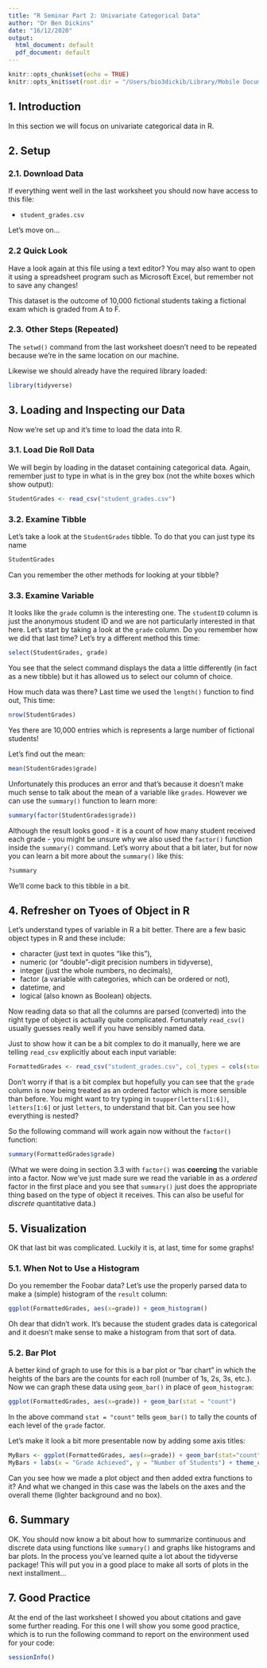 ```yaml
---
title: "R Seminar Part 2: Univariate Categorical Data"
author: "Dr Ben Dickins"
date: "16/12/2020"
output:
  html_document: default
  pdf_document: default
---
```


```r
knitr::opts_chunk$set(echo = TRUE)
knitr::opts_knit$set(root.dir = "/Users/bio3dickib/Library/Mobile Documents/com~apple~CloudDocs/Github/revanent/graphs/")
```

## 1. Introduction
In this section we will focus on univariate categorical data in R.

## 2. Setup
### 2.1. Download Data
If everything went well in the last worksheet you should now have access to this file:

- `student_grades.csv`

Let's move on...

### 2.2 Quick Look
Have a look again at this file using a text editor? You may also want to open it using a spreadsheet program such as Microsoft Excel, but remember not to save any changes!

This dataset is the outcome of 10,000 fictional students taking a fictional exam which is graded from A to F.

### 2.3. Other Steps (Repeated)
The  `setwd()` command from the last worksheet doesn't need to be repeated because we're in the same location on our machine.

Likewise we should already have the required library loaded:
```r
library(tidyverse)
```

## 3. Loading and Inspecting our Data
Now we're set up and it's time to load the data into R.

### 3.1. Load Die Roll Data
We will begin by loading in the dataset containing categorical data. Again, remember just to type in what is in the grey box (not the white boxes which show output):
```r
StudentGrades <- read_csv("student_grades.csv")
```

### 3.2. Examine Tibble
Let's take a look at the `StudentGrades` tibble. To do that you can just type its name

```r
StudentGrades
```
Can you remember the other methods for looking at your tibble?

### 3.3. Examine Variable
It looks like the `grade` column is the interesting one. The `studentID` column is just the anonymous student ID and we are not particularly interested in that here. Let's start by taking a look at the `grade` column. Do you remember how we did that last time? Let's try a different method this time:

```r
select(StudentGrades, grade)
```

You see that the select command displays the data a little differently (in fact as a new tibble) but it has allowed us to select our column of choice.

How much data was there? Last time we used the `length()` function to find out, This time:
```r
nrow(StudentGrades)
```

Yes there are 10,000 entries which is represents a large number of fictional students!


Let's find out the mean:
```r
mean(StudentGrades$grade)
```

Unfortunately this produces an error and that's because it doesn't make much sense to talk about the mean of a variable like `grades`. However we can use the `summary()` function to learn more:
```r
summary(factor(StudentGrades$grade))
```

Although the result looks good - it is a count of how many student received each grade - you might be unsure why we also used the `factor()` function inside the `summary()` command. Let's worry about that a bit later, but for now you can learn a bit more about the `summary()` like this:
```r
?summary
```

We'll come back to this tibble in a bit.

## 4. Refresher on Tyoes of Object in R
Let's understand types of variable in R a bit better. There are a few basic object types in R and these include:

- character (just text in quotes "like this"),
- numeric (or "double"-digit precision numbers in tidyverse),
- integer (just the whole numbers, no decimals),
- factor (a variable with categories, which can be ordered or not),
- datetime, and
- logical (also known as Boolean) objects.

Now reading data so that all the columns are parsed (converted) into the right type of object is actually quite complicated. Fortunately `read_csv()` usually guesses really well if you have sensibly named data.

Just to show how it can be a bit complex to do it manually, here we are telling `read_csv` explicitly about each input variable:
```r
FormattedGrades <- read_csv("student_grades.csv", col_types = cols(studentID = col_character(), grade = col_factor(levels = toupper(letters[1:6]), ordered=TRUE)))
```

Don't worry if that is a bit complex but hopefully you can see that the `grade` column is now being treated as an ordered factor which is more sensible than before. You might want to try typing in `toupper(letters[1:6])`, `letters[1:6]` or just `letters`, to understand that bit. Can you see how everything is nested?

So the following command will work again now without the `factor()` function:

```r
summary(FormattedGrades$grade)
```

(What we were doing in section 3.3 with `factor()` was **coercing** the variable into a factor. Now we've just made sure we read the variable in as a _ordered_ factor in the first place and you see that `summary()` just does the appropriate thing based on the type of object it receives. This can also be useful for _discrete_ quantitative data.)

## 5. Visualization
OK that last bit was complicated. Luckily it is, at last, time for some graphs!

### 5.1. When Not to Use a Histogram
Do you remember the Foobar data? Let's use the properly parsed data to make a (simple) histogram of the `result` column:

```r
ggplot(FormattedGrades, aes(x=grade)) + geom_histogram()
```

Oh dear that didn't work. It's because the student grades data is categorical and it doesn't make sense to make a histogram from that sort of data.

### 5.2. Bar Plot
A better kind of graph to use for this is a bar plot or "bar chart" in which the heights of the bars are the counts for each roll (number of 1s, 2s, 3s, etc.). Now we can graph these data using `geom_bar()` in place of `geom_histogram`: 

```r
ggplot(FormattedGrades, aes(x=grade)) + geom_bar(stat = "count")
```

In the above command `stat = "count"` tells `geom_bar()` to tally the counts of each level of the `grade` factor.

Let's make it look a bit more presentable now by adding some axis titles:

```r
MyBars <- ggplot(FormattedGrades, aes(x=grade)) + geom_bar(stat="count", colour="black", fill="mistyrose")
MyBars + labs(x = "Grade Achieved", y = "Number of Students") + theme_classic()
```

Can you see how we made a plot object and then added extra functions to it? And what we changed in this case was the labels on the axes and the overall theme (lighter background and no box).

## 6. Summary
OK. You should now know a bit about how to summarize continuous and discrete data using functions like `summary()` and graphs like histograms and bar plots. In the process you've learned quite a lot about the tidyverse package! This will put you in a good place to make all sorts of plots in the next installment...

## 7. Good Practice
At the end of the last worksheet I showed you about citations and gave some further reading. For this one I will show you some good practice, which is to run the following command to report on the environment used for your code:

```r
sessionInfo()
```
